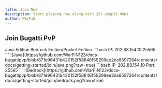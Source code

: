 ```yaml
---
title: Join Now
description: Start playing now along with 25+ people NOW!
author: WarFiN
---
```


## Join Bugatti PvP

<Tabs defaultValue="Java" className="pt-5 pb-1">
  <TabsList className="">
    <TabsTrigger value="Java">Java Edition</TabsTrigger>
    <TabsTrigger value="Bedrock">Bedrock Edition/Pocket Edition</TabsTrigger>
  </TabsList>
  <TabsContent value="Java">
    ```bash
    IP: 202.88.154.10:25565
    ```
    ![Java](https://github.com/WarFiN123/docs-bugattipvp/blob/871e96431b420152f58848f59299ee2da6597364/contents/docs/getting-started/join/java.png?raw=true)
  </TabsContent>
  <TabsContent value="Bedrock">
    ```bash
    IP: 202.88.154.10
    Port: 25565
    ```
    ![Bedrock](https://github.com/WarFiN123/docs-bugattipvp/blob/871e96431b420152f58848f59299ee2da6597364/contents/docs/getting-started/join/bedrock.png?raw=true)
  </TabsContent>
</Tabs>
